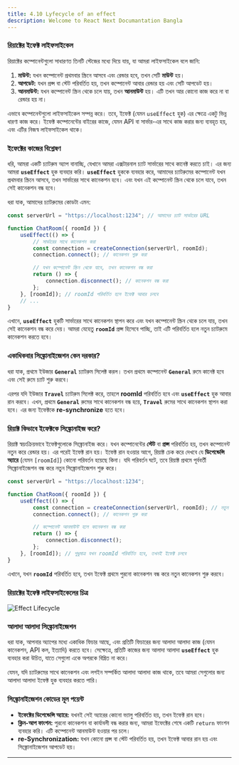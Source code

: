 ```yaml
---
title: 4.10 Lyfecycle of an effect
description: Welcome to React Next Documantation Bangla
---
```



### রিয়াক্টের ইফেক্ট লাইফসাইকেল

রিয়াক্টের কম্পোনেন্টগুলো সাধারণত তিনটি স্টেজের মধ্যে দিয়ে যায়, যা আমরা লাইফসাইকেল বলে জানি:

1. **মাউন্ট:** যখন কম্পোনেন্ট প্রথমবার স্ক্রিনে আসবে এবং রেন্ডার হবে, তখন সেটি **মাউন্ট** হয়।
2. **আপডেট:** যখন প্রপ্স বা স্টেট পরিবর্তিত হয়, তখন কম্পোনেন্ট আবার রেন্ডার হয় এবং সেটি আপডেট হয়। 
3. **আনমাউন্ট:** যখন কম্পোনেন্ট স্ক্রিন থেকে চলে যায়, তখন **আনমাউন্ট** হয়। এটি তখন আর কোনো কাজ করে না বা রেন্ডার হয় না।

এভাবে কম্পোনেন্টগুলো লাইফসাইকেল সম্পন্ন করে। তবে, ইফেক্ট (যেমন `useEffect` হুক) এর ক্ষেত্রে একটু ভিন্ন ধারণা কাজ করে। ইফেক্ট কম্পোনেন্টের বাইরের কাজে, যেমন API বা সার্ভার-এর সাথে কাজ করার জন্য ব্যবহৃত হয়, এবং এটির নিজস্ব লাইফসাইকেল থাকে।

### ইফেক্টের কাজের বিশ্লেষণ

ধরি, আমরা একটি চ্যাটরুম অ্যাপ বানাচ্ছি, যেখানে আমরা এক্সটারনাল চ্যাট সার্ভারের সাথে কানেক্ট করতে চাই। এর জন্য আমরা **`useEffect`** হুক ব্যবহার করি। **`useEffect`** হুককে ব্যবহার করে, আমাদের চ্যাটরুমের কম্পোনেন্ট যখন প্রথমবার স্ক্রিনে আসবে, তখন সার্ভারের সাথে কানেকশন হবে। এবং যখন এই কম্পোনেন্ট স্ক্রিন থেকে চলে যাবে, তখন সেই কানেকশন বন্ধ হবে।

ধরা যাক, আমাদের চ্যাটরুমের কোডটা এমন:

```jsx
const serverUrl = "https://localhost:1234"; // আমাদের চ্যাট সার্ভারের URL

function ChatRoom({ roomId }) {
    useEffect(() => {
        // সার্ভারের সাথে কানেকশন করা
        const connection = createConnection(serverUrl, roomId);
        connection.connect(); // কানেকশন শুরু করা

        // যখন কম্পোনেন্ট স্ক্রিন থেকে যাবে, তখন কানেকশন বন্ধ করা
        return () => {
            connection.disconnect(); // কানেকশন বন্ধ করা
        };
    }, [roomId]); // roomId পরিবর্তিত হলে ইফেক্ট আবার চলবে
    // ...
}
```

এখানে, **`useEffect`** হুকটি সার্ভারের সাথে কানেকশন স্থাপন করে এবং যখন কম্পোনেন্ট স্ক্রিন থেকে চলে যায়, তখন সেই কানেকশন বন্ধ করে দেয়। আমরা যেহেতু **`roomId`** প্রপ্স হিসেবে পাচ্ছি, তাই এটি পরিবর্তিত হলে নতুন চ্যাটরুমে কানেকশন করতে হবে। 

### একাধিকবার সিঙ্ক্রোনাইজেশন কেন দরকার?

ধরা যাক, প্রথমে ইউজার **`General`** চ্যাটরুম সিলেক্ট করল। তখন প্রথমে কম্পোনেন্ট **`General`** রুমে কানেক্ট হবে এবং সেই রুমে চ্যাট শুরু করবে। 

এরপর যদি ইউজার **`Travel`** চ্যাটরুম সিলেক্ট করে, তাহলে **roomId** পরিবর্তিত হবে এবং **`useEffect`** হুক আবার রান করবে। এখন, প্রথমে **`General`** রুমের সাথে কানেকশন বন্ধ হয়ে, **`Travel`** রুমের সাথে কানেকশন স্থাপন করা হবে। এর জন্য ইফেক্টকে **re-synchronize** হতে হবে।

### রিয়াক্ট কিভাবে ইফেক্টকে সিঙ্ক্রোনাইজ করে?

রিয়াক্ট স্বয়ংক্রিয়ভাবে ইফেক্টগুলোকে সিঙ্ক্রোনাইজ করে। যখন কম্পোনেন্টের **স্টেট** বা **প্রপ্স** পরিবর্তিত হয়, তখন কম্পোনেন্ট নতুন করে রেন্ডার হয়। এর পরেই ইফেক্ট রান হয়। ইফেক্ট রান হওয়ার আগে, রিয়াক্ট চেক করে দেখবে যে **ডিপেন্ডেন্সি অ্যারে** (যেমন `[roomId]`) কোনো পরিবর্তন হয়েছে কিনা। যদি পরিবর্তন ঘটে, তবে রিয়াক্ট প্রথমে পূর্ববর্তী সিঙ্ক্রোনাইজেশন বন্ধ করে নতুন সিঙ্ক্রোনাইজেশন শুরু করে।

```jsx
const serverUrl = "https://localhost:1234";

function ChatRoom({ roomId }) {
    useEffect(() => {
        const connection = createConnection(serverUrl, roomId); // নতুন কানেকশন
        connection.connect(); // কানেকশন শুরু করা

        // কম্পোনেন্ট আনমাউন্ট হলে কানেকশন বন্ধ করা
        return () => {
            connection.disconnect();
        };
    }, [roomId]); // শুধুমাত্র যখন roomId পরিবর্তিত হবে, তখনই ইফেক্ট চলবে
}
```

এখানে, যখন **`roomId`** পরিবর্তিত হবে, তখন ইফেক্ট প্রথমে পুরনো কানেকশন বন্ধ করে নতুন কানেকশন শুরু করবে।

### রিয়াক্টের ইফেক্ট লাইফসাইকেলের চিত্র

![Effect Lifecycle](../../../../public/hookimages/UseEffect-lifecycle.png)

### আলাদা আলাদা সিঙ্ক্রোনাইজেশন

ধরা যাক, আপনার অ্যাপের মধ্যে একাধিক ফিচার আছে, এবং প্রতিটি ফিচারের জন্য আলাদা আলাদা কাজ (যেমন কানেকশন, API কল, ইত্যাদি) করতে হবে। সেক্ষেত্রে, প্রতিটি কাজের জন্য আলাদা আলাদা **`useEffect`** হুক ব্যবহার করা উচিত, যাতে সেগুলো একে অপরকে বিঘ্নিত না করে। 

যেমন, যদি চ্যাটরুমের সাথে কানেকশন এবং লগইন সম্পর্কিত আলাদা আলাদা কাজ থাকে, তবে আমরা সেগুলোর জন্য আলাদা আলাদা ইফেক্ট হুক ব্যবহার করতে পারি।

### সিঙ্ক্রোনাইজেশন কোডের মূল পয়েন্ট

- **ইফেক্টের ডিপেন্ডেন্সি অ্যারে:** যখনই সেই অ্যারের কোনো ভ্যালু পরিবর্তিত হয়, তখন ইফেক্ট রান হবে।
- **ক্লিন-আপ ফাংশন:** পুরনো কানেকশন বা কার্যাবলী বন্ধ করার জন্য, আমরা ইফেক্টের শেষে একটি `return` ফাংশন ব্যবহার করি। এটি কম্পোনেন্ট আনমাউন্ট হওয়ার পর চলে।
- **re-Synchronization:** যখন কোনো প্রপ্স বা স্টেট পরিবর্তিত হয়, তখন ইফেক্ট আবার রান হয় এবং সিঙ্ক্রোনাইজেশন আপডেট হয়।

---
